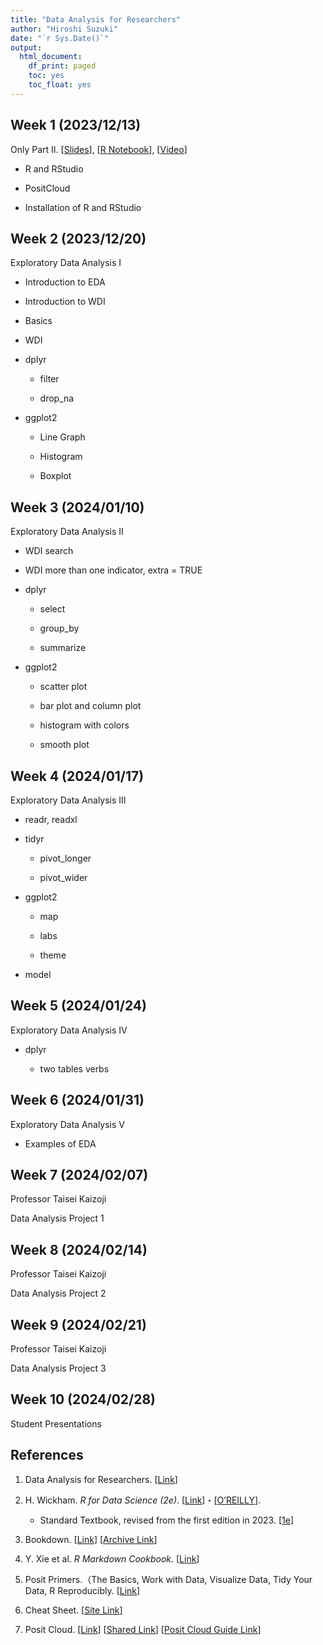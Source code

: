 ```yaml
---
title: "Data Analysis for Researchers"
author: "Hiroshi Suzuki"
date: "`r Sys.Date()`"
output:
  html_document:
    df_print: paged
    toc: yes
    toc_float: yes
---
```


## Week 1 (2023/12/13) 

Only Part II. [[Slides](https://ds-sl.github.io/intro2r/da4r/qall401-01.html#1)], [[R Notebook](https://ds-sl.github.io/intro2r/da4r/qall401-01.nb.html)], [[Video](https://youtu.be/mpnoKZgpBYY)]

-   R and RStudio

-   PositCloud

-   Installation of R and RStudio

## Week 2 (2023/12/20) 

Exploratory Data Analysis I

-   Introduction to EDA

-   Introduction to WDI

-   Basics

-   WDI

-   dplyr

    -   filter

    -   drop_na

-   ggplot2

    -   Line Graph

    -   Histogram

    -   Boxplot

## Week 3 (2024/01/10) 

Exploratory Data Analysis II

-   WDI search

-   WDI more than one indicator, extra = TRUE

-   dplyr

    -   select

    -   group_by

    -   summarize

-   ggplot2

    -   scatter plot

    -   bar plot and column plot

    -   histogram with colors

    -   smooth plot

## Week 4 (2024/01/17) 

Exploratory Data Analysis III

-   readr, readxl

-   tidyr

    -   pivot_longer

    -   pivot_wider

-   ggplot2

    -   map

    -   labs

    -   theme

-   model

## Week 5 (2024/01/24) 

Exploratory Data Analysis IV

-   dplyr

    -   two tables verbs

## Week 6 (2024/01/31)

Exploratory Data Analysis V

-   Examples of EDA

## Week 7 (2024/02/07)  

Professor Taisei Kaizoji

Data Analysis Project 1

## Week 8 (2024/02/14)  

Professor Taisei Kaizoji

Data Analysis Project 2

## Week 9 (2024/02/21)  

Professor Taisei Kaizoji

Data Analysis Project 3

## Week 10 (2024/02/28)  

Student Presentations

## References

1.  Data Analysis for Researchers. [[Link](https://icu-hsuzuki.github.io/da4r/)]

2.  H. Wickham. *R for Data Science (2e)*. [[Link](https://r4ds.hadley.nz)]・[[O'REILLY](https://www.oreilly.com/library/view/r-for-data/9781492097396/)].

    -   Standard Textbook, revised from the first edition in 2023. [[1e](https://r4ds.had.co.nz/)]

3.  Bookdown. [[Link](https://bookdown.org)] [[Archive Link](https://bookdown.org/home/archive/)]

4.  Y. Xie et al. *R Markdown Cookbook.* [[Link](https://bookdown.org/yihui/rmarkdown/)]

5.  Posit Primers.（The Basics, Work with Data, Visualize Data, Tidy Your Data, R Reproducibly. [[Link](https://posit.cloud/learn/primers)]

6.  Cheat Sheet. [[Site Link](https://rstudio.github.io/cheatsheets/)]

7.  Posit Cloud. [[Link](https://posit.cloud)] [[Shared Link](https://posit.cloud/content/5539763)] [[Posit Cloud Guide Link](https://posit.cloud/learn/guide)]
